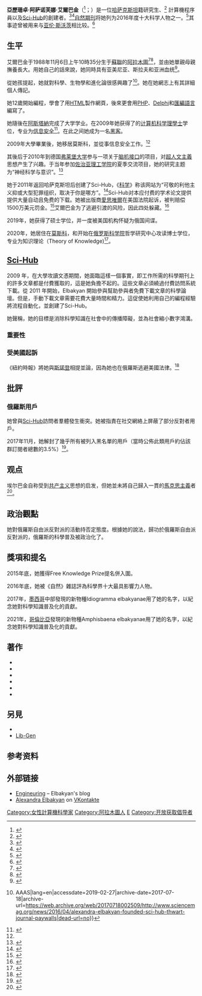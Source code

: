 {{NoteTA
|G1=IT
|G2=人名
|T= zh-cn:亚历山德拉·埃尔巴金 ; zh-tw:亞歷珊卓·艾爾巴金
|1= zh-cn:亚历山德拉·埃尔巴金 ; zh-tw:亞歷珊卓·艾爾巴金
|2= zh-cn:亚历山德拉 ; zh-tw:亞歷珊卓
|3= zh-cn:埃尔巴金 ; zh-tw:艾爾巴金
}}
{{Infobox scientist
| honorific_prefix          = 
| name                      = 亚历山德拉·阿萨诺芙娜·埃尔巴金
| honorific_suffix          = 
| native_name               = Алекса́ндра Аса́новна Элбакя́н
| native_name_lang          = [[俄語|俄語]]
| image                     = Alexandra_Elbakyan.jpg
| image_size                = 
| image_upright             = 
| alt                       = Alexandra Elbakyan
| caption                   = 2010年在[[哈佛大學|哈佛大學]]演講的她
| birth_name                = <!-- if different from "name" -->
| birth_date                = {{birth date and age|1988|11|6|mf=yes}} 
| birth_place               = [[苏联|苏联]][[哈萨克苏维埃社会主义共和国|哈萨克苏维埃社会主义共和国]][[阿拉木圖|阿拉木圖]]
| death_date                = <!--{{death date and age |YYYY|MM|DD |YYYY|MM|DD}} (death date then birth date)-->
| death_place               = 
| death_cause               = 
| resting_place             = 
| resting_place_coordinates = <!--{{coord|LAT|LONG|type:landmark|display=inline,title}}-->
| other_names               = 
| siglum                    =
| pronounce                 =
| citizenship               = <!-- use only when necessary per [[WP:INFONAT|WP:INFONAT]] -->
| nationality               = {{USSR}}（1988年11月6日－1991年12月16日）<br>{{KAZ}}（1991年12月16日－）
| fields                    = [[神经工程|神经工程]]
| workplaces                = 
| patrons                   = 
| education                 = [[理學碩士|碩士]]
| alma_mater                = 
{{plainlist|
* [[聖彼得堡國立大學|聖彼得堡國立大學]] ([[理學碩士|碩士]])
* {{le|萨巴拜耶夫哈萨克国立科技大学|Satbayev Kazakh National Technical University}} ([[理學學士|學士]])
}}
| thesis_title              = <!--(or  | thesis1_title =  and  | thesis2_title = )-->
| thesis_url                = <!--(or  | thesis1_url  =   and  | thesis2_url  =  )-->
| thesis_year               = <!--(or  | thesis1_year =   and  | thesis2_year =  )-->
| doctoral_advisor          = <!--(or  | doctoral_advisors = )-->
| academic_advisors         = 
| doctoral_students         = 
| notable_students          = 
| known_for                 = 開發[[Sci-Hub|Sci-Hub]]、[[開放取用|開放取用]]、[[超人文主義|超人文主義]]
| influences                = 
| influenced                = 
| awards                    = [[自然科學十人#2016年|《Nature》2016年全球十大科學人物]]<ref name=n102016>{{cite journal|first1=Davide|last1= Castelvecchi|first2=Elizabeth|last2= Gibney|first3=Daniel|last3= Cressey|first4=Jeff|last4= Tollefson|first5=Declan|last5= Butler|first6=Richard|last6= Van Noorden|first7=Sara|last7= Reardon|first8=Heidi|last8= Ledford|first9=Alexandra|last9= Witze|title=Nature's 10|journal=Nature|volume=540|issue=7634|year=2016|pages=507–515|issn=0028-0836|doi=10.1038/540507a|pmid=30905952|doi-access=free}}</ref>
| author_abbrev_bot         = 
| author_abbrev_zoo         = 
| spouse                    = <!--(or | spouses = )-->
| partner                   = <!--(or | partners = )-->
| children                  = 
| parents                   =
| father                    =
| mother                    =
| relatives                 =
| signature                 = <!--(filename only)-->
| signature_alt             = 
| website                   = 有
| footnotes                 = 
}}

'''亞歷珊卓·阿萨诺芙娜·艾爾巴金'''（{{lang-ru|Алекса́ндра Аса́новна Элбакя́н}}<ref>{{Cite web|url=https://runet-id.com/103103/|title=Элбакян Александра Асановна / RUNET-ID|website=runet-id.com|access-date=2017-01-07|archive-date=2017-08-07|archive-url=https://web.archive.org/web/20170807193030/https://runet-id.com/103103/|dead-url=no}}</ref>；{{bd|1988年|11月6日}}）是一位[[哈萨克斯坦|哈萨克斯坦]]籍研究生、<ref>{{cite news|last1=Rosenwald|first1=Michael S.|title=This student put 50 million stolen research articles online. And they’re free.|url=https://www.washingtonpost.com/local/this-student-put-50-million-stolen-research-articles-online-and-theyre-free/2016/03/30/7714ffb4-eaf7-11e5-b0fd-073d5930a7b7_story.html?tid=sm_fb|work=[[华盛顿邮报|Washington Post]]|date=2016-03-30|accessdate=2017-01-25|archive-date=2017-09-20|archive-url=https://web.archive.org/web/20170920135645/https://www.washingtonpost.com/local/this-student-put-50-million-stolen-research-articles-online-and-theyre-free/2016/03/30/7714ffb4-eaf7-11e5-b0fd-073d5930a7b7_story.html?tid=sm_fb|dead-url=no}}</ref> 計算機程序員以及[[Sci-Hub|Sci-Hub]]的創建者。<ref>{{cite news |url=https://openaccess.unt.edu/symposium/2016/info/transcript-and-translation-sci-hub-presentation |publisher=[[北德克薩斯大學|University of North Texas]] |title=Transcript and translation of Sci-Hub presentation |access-date=2017-01-01 |archive-date=2021-02-13 |archive-url=https://web.archive.org/web/20210213002435/https://openaccess.unt.edu/symposium/2016/info/transcript-and-translation-sci-hub-presentation |dead-url=no }}</ref><ref>{{Cite journal|last=Dylla|first=H. Frederick|date=2016-03-21|title=No need for researchers to break the law to access scientific publications|url=http://scitation.aip.org/content/aip/magazine/physicstoday/news/10.1063/PT.5.2031|journal=Physics Today|doi=10.1063/PT.5.2031|issn=0031-9228|access-date=2017-01-25|archive-date=2016-07-28|archive-url=https://web.archive.org/web/20160728230629/http://scitation.aip.org/content/aip/magazine/physicstoday/news/10.1063/PT.5.2031|dead-url=no}}</ref>[[自然_(期刊)|自然期刊]]将她列为2016年度十大科学人物之一。<ref>{{Cite news|url=http://www.nature.com/news/nature-s-10-1.21157#/elbakyan|title=Nature’s 10 Ten people who mattered this year.|date=2016-03-12|journal=SpringerNature|doi=10.1038/540507a|access-date=2016-03-28|archive-date=2020-09-25|archive-url=https://web.archive.org/web/20200925041030/https://www.nature.com/news/nature-s-10-1.21157#/elbakyan|dead-url=no}}</ref>其事迹曾被用来与[[亚伦·斯沃茨|亚伦·斯沃茨]]相比较。<ref>{{Cite web |first=David |last=Kravets |url=https://arstechnica.com/tech-policy/2016/04/a-spiritual-successor-to-aaron-swartz-is-angering-publishers-all-over-again/ |title=A spiritual successor to Aaron Swartz is angering publishers all over again |website=Ars Technica |publisher=Condé Nast |date=2016-04-03 |access-date=2016-04-18 |archive-url=https://web.archive.org/web/20170111180537/http://arstechnica.com/tech-policy/2016/04/a-spiritual-successor-to-aaron-swartz-is-angering-publishers-all-over-again/ |archive-date=2017-01-11 |deadurl=yes }}</ref>

==生平==
艾爾巴金于1988年11月6日上午10時35分生于[[蘇聯|蘇聯]]的[[阿拉木圖|阿拉木圖]]<ref name="VK">{{cite web|url=https://vk.com/alexandra.elbakyan|title=Alexandra Elbakyan|website=Vk.com|language=ru|accessdate=2016-10-06|archive-date=2016-05-07|archive-url=https://web.archive.org/web/20160507232355/http://vk.com/alexandra.elbakyan|dead-url=no}}</ref><ref>{{cite news |url=http://www.ladn.eu/reflexion/articles-parus-dans-ladn-revue/alexandra-elbakyan-la-pirate-scientifique/ |title=Alexandra Elbakyan: la pirate scientifique |year=2016 |language=fr |author={{tsl|en|Coralie Trinh Thi||Coralie Trinh Thi}} |archive-url=https://web.archive.org/web/20170111182330/http://www.ladn.eu/reflexion/articles-parus-dans-ladn-revue/alexandra-elbakyan-la-pirate-scientifique/ |archive-date=2017-01-11 |deadurl=yes |accessdate=2017-08-07 }}</ref>，並由她單親母親撫養長大。用她自己的話來說，她同時具有亚美尼亚、斯拉夫和亚洲血统<ref>{{cite web|url=https://twitter.com/ringo_ring/status/700626318124134400|title=Alexandra Elbakyan|website=Twitter.com|date=2016-02-19|accessdate=2016-10-06|archive-date=2016-04-01|archive-url=https://web.archive.org/web/20160401033114/https://twitter.com/ringo_ring/status/700626318124134400|dead-url=no}}</ref>。

從她孩提起，她就對科學、生物學和進化論很感興趣了<ref name="автоссылка1">{{Cite web|url=https://www.sciencemag.org/news/2016/04/frustrated-science-student-behind-sci-hub|title=The frustrated science student behind Sci-Hub|author=John Bohannon Apr. 28, 2016, 2:00 Pm|date=2016-04-26|publisher=Science {{!}} AAAS|lang=en|accessdate=2019-02-27|archive-date=2017-07-18|archive-url=https://web.archive.org/web/20170718002509/http://www.sciencemag.org/news/2016/04/alexandra-elbakyan-founded-sci-hub-thwart-journal-paywalls|dead-url=no}}</ref>。她在她網志上有其詳細個人傳記。

她12歲開始編程，學會了用[[HTML|HTML]]製作網頁，後來更會用[[PHP|PHP]]、[[Delphi|Delphi]]和[[匯編語言|匯編語言]]編寫了。

她隨後在[[阿斯塔納|阿斯塔納]]完成了大学学业。在2009年她获得了{{le|哈萨克国立科技大学|Kazakh National Technical University}}的[[计算机科学|计算机科学]][[理學士|理學士]]学位，专业为[[信息安全|信息安全]]<ref>{{cite news |page=22 |url=http://doc.utwente.nl/69553/1/bacteriahunt_e09project5.pdf |publisher=[[特文特大学|University of Twente]] |title=Bacteria Hunt:A multimodal, multiparadigm BCI game |accessdate=2017-08-07 |archive-date=2016-06-04 |archive-url=https://web.archive.org/web/20160604075940/http://doc.utwente.nl/69553/1/bacteriahunt_e09project5.pdf |dead-url=no }}</ref>。在此之间她成为一名[[黑客_(计算机安全)|黑客]]。

2009年大學畢業後，她移居莫斯科，並從事信息安全工作。<ref name="автоссылка1" />

其後后于2010年到德国[[弗莱堡大学|弗莱堡大学]]参与一项关于[[脑机接口|脑机接口]]的项目，对[[超人文主義|超人文主義]]思想产生了兴趣。于当年参加[[佐治亚理工学院|佐治亚理工学院]]的夏季交流项目，她的研究主题为“神经科学与意识”。<ref>{{cite news |url=http://pwp.gatech.edu/wp-content/uploads/sites/516/2016/10/PotterGroup.html |title=People |publisher=[[佐治亚理工学院|Georgia Institute of Technology]] |quote=Alexandra Elbakyan [...] Summer 2010 [...] Programming and data analysis |archive-url=https://web.archive.org/web/20170111210530/http://pwp.gatech.edu/wp-content/uploads/sites/516/2016/10/PotterGroup.html |archive-date=2017-01-11 |deadurl=yes |accessdate=2017-08-07 }}</ref>

她于2011年返回哈萨克斯坦后创建了Sci-Hub，《[[科学_(期刊)|科学]]》称该网站为“可敬的利他主义抑或大型犯罪组织，取决于你是哪方”。<ref name="Bohannon-28-April-2016">{{cite journal|first=John|last=Bohannon|title=The frustrated science student behind Sci-Hub|journal=[[科学_(期刊)|Science]]|doi=10.1126/science.aaf5675|url=http://www.sciencemag.org/news/2016/04/alexandra-elbakyan-founded-sci-hub-thwart-journal-paywalls|date=2016-04-29|volume=352|number=6285|access-date=2017-08-07|archive-date=2017-07-18|archive-url=https://web.archive.org/web/20170718002509/http://www.sciencemag.org/news/2016/04/alexandra-elbakyan-founded-sci-hub-thwart-journal-paywalls|dead-url=no}}</ref>Sci-Hub对本应付费的学术论文提供提供大量自动且免费的下载。她被出版商[[愛思唯爾|愛思唯爾]]在美国法院起诉，被判赔偿1500万美元罚金。<ref>{{cite news |first=Stephen |last=Buranyi |url=https://www.theguardian.com/science/2017/jun/27/profitable-business-scientific-publishing-bad-for-science |title=Is the staggeringly profitable business of scientific publishing bad for science? |newspaper=[[衛報|The Guardian]] |date=2017-06-27 |accessdate=2017-08-07 |archive-date=2020-09-27 |archive-url=https://web.archive.org/web/20200927095152/https://www.theguardian.com/science/2017/jun/27/profitable-business-scientific-publishing-bad-for-science |dead-url=no }}</ref>艾爾巴金为了逃避引渡的风险，因此四处躲藏。<ref name="JB">{{cite journal|1=|first=John|last=Bohannon|title=Who's downloading pirated papers? Everyone|journal=[[科学_(期刊)|Science]]|doi=10.1126/science.aaf5664|url=http://www.sciencemag.org/news/2016/04/whos-downloading-pirated-papers-everyone|date=2016-04-29|volume=352|number=6285|pages=508–512|access-date=2017-08-07|archive-date=2019-05-13|archive-url=https://web.archive.org/web/20190513024954/https://www.sciencemag.org/news/2016/04/whos-downloading-pirated-papers-everyone|dead-url=no}}</ref>

2019年，她获得了硕士学位，并一度被美国机构怀疑为俄国间谍。

2020年，她居住在[[莫斯科|莫斯科]]，和开始在[[俄罗斯科学院|俄罗斯科学院]]哲学研究中心攻读博士学位，专业为知识理论（Theory of Knowledge)<ref>{{Cite web|last=Weinberg|first=Justin|date=2021-07-07|title=Sci-Hub & the Philosophy Grad Student "Pirate Queen"|url=https://dailynous.com/2021/07/07/sci-hub-philosophy-grad-student-pirate-queen/|access-date=2021-11-02|website=Daily Nous|language=en-US|archive-date=2022-01-13|archive-url=https://web.archive.org/web/20220113160619/https://dailynous.com/2021/07/07/sci-hub-philosophy-grad-student-pirate-queen/}}</ref>。

== [[Sci-Hub|Sci-Hub]] ==
{{main|Sci-Hub}}

2009 年，在大學攻讀文憑期間，她面臨這樣一個事實，即工作所需的科學期刊上的許多文章都是付費獲取的，這是她負擔不起的。這些文章必須繞過付費訪問系統下載。從 2011 年開始，Elbakyan 開始參與幫助參與者免費下載文章的科學論壇。但是，手動下載文章需要花費大量時間和精力。這促使她利用自己的編程經驗將流程自動化，並創建了Sci-Hub。

她聲稱，她的目標是消除科學知識在社會中的傳播障礙，並為社會縮小數字鴻溝。

=== 重要性 ===

=== 受美國起訴 ===

《紐約時報》將她與[[斯諾登|斯諾登]]相提並論，因為她也在俄羅斯逃避美國法律。<ref>{{Cite news|url=https://www.nytimes.com/2016/03/13/opinion/sunday/should-all-research-papers-be-free.html|title=Should All Research Papers Be Free?|last=Murphy|first=Kate|date=2016-03-12|newspaper=The New York Times|issn=0362-4331|access-date=2016-03-28|archive-date=2016-10-31|archive-url=https://web.archive.org/web/20161031030302/http://www.nytimes.com/2016/03/13/opinion/sunday/should-all-research-papers-be-free.html|dead-url=no}}</ref>

== 批評 ==

=== 俄羅斯用戶 ===

她曾與[[Sci-Hub|Sci-Hub]]訪問者羣體發生衝突。她被指責在社交網絡上屏蔽了部分反對者用戶。

2017年11月，她解封了幾乎所有被列入黑名單的用戶（當時公佈此類用戶約佔該群訂閱者總數的3.5%）<ref>{{Cite web|url=https://vk.com/wall-36928352_17512|title=Новость на странице проекта: снятие блокировки с участников группы|author=|website=|date=|publisher=|access-date=2021-12-26|archive-date=2020-11-29|archive-url=https://web.archive.org/web/20201129052722/https://vk.com/wall-36928352_17512|dead-url=no}}</ref>。

==观点==

埃尔巴金自称受到[[共产主义|共产主义]]思想的启发，但她並未將自己歸入一貫的[[馬克思主義|馬克思主義]]者<ref>{{cite web|last1=Кузнецов|first1=Даниил|title=Пиратка года: До Сноудена или Ассанжа мне пока далеко|url=https://life.ru/t/%D0%BD%D0%B0%D1%83%D0%BA%D0%B0/950698/piratka_ghoda_do_snoudiena_ili_assanzha_mnie_poka_dalieko|publisher=[[Life_(news_agency,_Russia)|Life]]|accessdate=2017-10-21|language=ru|date=2016-12-23|archive-date=2017-09-23|archive-url=https://web.archive.org/web/20170923121552/https://life.ru/t/%D0%BD%D0%B0%D1%83%D0%BA%D0%B0/950698/piratka_ghoda_do_snoudiena_ili_assanzha_mnie_poka_dalieko|dead-url=no}}</ref>。

== 政治觀點 ==

她對俄羅斯自由派反對派的活動持否定態度。根據她的說法，歸功於俄羅斯自由派反對派的{{tsl|ru|Династия_(фонд)|王朝基金}}，俄羅斯的科學普及被政治化了。

== 獎項和提名 ==

2015年底，她獲得Free Knowledge Prize提名併入圍。

2016年底，她被《自然》雜誌評為科學界十大最具影響力人物。

2017年，[[墨西哥|墨西哥]]中部發現的新物種Idiogramma elbakyanae用了她的名字，以紀念她對科學知識普及化的貢獻。

2021年，[[哥倫比亞|哥倫比亞]]發現的新物種Amphisbaena elbakyanae用了她的名字，以紀念她對科學知識普及化的貢獻。

== 著作 ==
* {{Статья|автор=Mühl, Christian & Gürkök, Hayrettin & Plass-Oude Bos, Danny & Thurlings, Marieke & Scherffig, Lasse & Duvinage, Matthieu & Elbakyan, Alexandra & Kang, SungWook & Poel, Mannes & Heylen, Dirk|заглавие=Bacteria Hunt - Evaluating multi-paradigm BCI interaction|ссылка=https://www.researchgate.net/publication/257773814_Bacteria_Hunt_-_Evaluating_multi-paradigm_BCI_interaction|язык=en|издание=Journal on Multimodal User Interfaces|тип=|год=2010|месяц=|число=|том=|номер=4|страницы=|issn=|doi=10.1007/s12193-010-0046-0}}
* {{Статья|автор=Mühl, Christian & Gürkök, Hayrettin & Plass-Oude Bos, Danny & Thurlings, Marieke & Scherffig, Lasse & Duvinage, Matthieu & Elbakyan, Alexandra & Kang, S & Poel, Mannes & Heylen, D.K.J.|заглавие=Bacteria Hunt: A multimodal, multiparadigm BCI game|ссылка=https://www.researchgate.net/publication/41035463_Bacteria_Hunt_A_multimodal_multiparadigm_BCI_game|язык=en|издание=Workshop report for the enterface workshop in Genova|тип=|год=2009|месяц=|число=|том=|номер=|страницы=|issn=}}
* {{Статья|автор=Elbakyan, Alexandra|заглавие=Consciousness in mixed systems: merging artificial and biological minds via Brain-Machine Interface|ссылка=http://cogprints.org/6828/|язык=|издание=[Conference Poster] (In Press)|тип=|год=2010|месяц=|число=|том=|номер=|страницы=|issn=}}
* {{Статья|автор=John Bohannon, Alexandra Elbakyan|заглавие=Data from: Who's downloading pirated papers? Everyone|ссылка=https://datadryad.org/resource/doi:10.5061/dryad.q447c|язык=en|год=2016-04-28|doi=10.5061/dryad.q447c|lang=English}}
* {{Cite web|url=https://digital.library.unt.edu/ark:/67531/metadc850001/|title=Why Science is Better with Communism? The Case of Sci-Hub|author=Alexandra Elbakyan|website=|date=2016-05-20|publisher=UNT Open Access Symposium, Denton, TX.|lang=English|accessdate=2019-02-27|archive-date=2021-12-26|archive-url=https://web.archive.org/web/20211226071547/https://digital.library.unt.edu/ark:/67531/metadc850001/|dead-url=no}}
* {{Статья|автор=Alexandra Elbakyan|заглавие=Sci-Hub 2017 downloads: additional rows for "10.1016/j" DOIs|ссылка=https://zenodo.org/record/1248838#.XHbEwUcY7MM|язык=|издание=Zenodo|тип=|год=2018-05-17|месяц=|число=|том=|номер=|страницы=|issn=}}

== 另見 ==
*{{tsl|en|Peter Sunde||Peter Sunde}}
*[[Lib-Gen|Lib-Gen]]

==参考资料==
{{reflist|2}}

==外部链接==
{{commonscat|Alexandra Elbakyan}}
*[https://engineuring.wordpress.com/ Engineuring] {{Wayback|url=https://engineuring.wordpress.com/ |date=20170920055151 }} – Elbakyan's blog
* [https://vk.com/alexandra.elbakyan Alexandra Elbakyan]{{Wayback|url=https://vk.com/alexandra.elbakyan |date=20160507232355 }} on [[VKontakte|VKontakte]]

{{Open navbox}}
{{Intellectual property activism}}

{{DEFAULTSORT:Elbakyan, Alexandra}}
[[Category:女性計算機科學家|Category:女性計算機科學家]]
[[Category:阿拉木圖人|Category:阿拉木圖人]]
[[Category:内容开放运动者|E]]
[[Category:开放获取倡导者|Category:开放获取倡导者]]